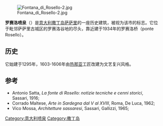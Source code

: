 {{Expand language|it|date=2018年8月}}
{{No footnotes|time=2018-08-31T07:02:17+00:00}}

[[Image:Fontana_di_Rosello-2.jpg|thumb]]

'''罗赛洛喷泉'''（{{lang-it|'''''Fontana di Rosello'''''}}）是[[意大利|意大利]][[撒丁岛|撒丁岛]][[萨萨里|萨萨里]]的一座历史建筑，被视为该市的标志。它位于毗邻萨萨里古城区的罗赛洛谷地的尽头，靠近建于1934年的罗赛洛桥（ponte Rosello）。

== 历史 ==
它始建于1295年，1603-1606年由[[热那亚|热那亚]]工匠改建为文艺复兴风格。 

==参考==
* Antonio Satta, ''La fonte di Rosello: notizie tecniche e cenni storici'', Sassari, 1916;
* Corrado Maltese, ''Arte in Sardegna dal V al XVIII'', Roma, De Luca, 1962;
* Vico Mossa, ''Architetture sassaresi'', Sassari, Gallizzi, 1965;
{{commonscat|Fontana di Rosello}}

{{coord|40.73115|N|8.56072|E|source:placeopedia|display=title}}
{{DEFAULTSORT:Fontana di Rosello}}
[[Category:意大利喷泉|Category:意大利喷泉]]
[[Category:撒丁岛|Category:撒丁岛]]